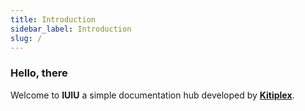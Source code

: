 ```yaml
---
title: Introduction
sidebar_label: Introduction
slug: /
---
```


### Hello, there

Welcome to **IUIU** a simple documentation hub developed by **[Kitiplex](https://kitiplex.github.io/)**. 


<!-- Starting off as light weight, we are aiming to progress 

Currently in ``beta``, our [team](https://kitiplex.github.io/community/team) are working tirelessly to m -->

